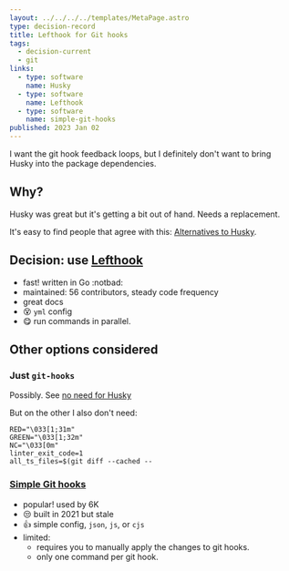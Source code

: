 ```yaml
---
layout: ../../../../templates/MetaPage.astro
type: decision-record
title: Lefthook for Git hooks
tags:
  - decision-current
  - git
links:
  - type: software
    name: Husky
  - type: software
    name: Lefthook
  - type: software
    name: simple-git-hooks
published: 2023 Jan 02
---
```


<Abstract>

I want the git hook feedback loops, but I definitely don't want to bring Husky into the package dependencies.

</Abstract>

## Why?

Husky was great but it's getting a bit out of hand. Needs a replacement.

It's easy to find people that agree with this: [Alternatives to Husky](https://www.reddit.com/r/node/comments/mgaa3a/alternative_to_husky/).

## Decision: use [Lefthook](https://github.com/evilmartians/lefthook)

- fast! written in Go :notbad:
- maintained: 56 contributors, steady code frequency
- great docs
- :dizzy_face: `yml` config
- :yum: run commands in parallel.

## Other options considered

### Just `git-hooks`

Possibly. See [no need for Husky](https://dev.to/krzysztofkaczy9/do-you-really-need-husky-247b)

But on the other I also don't need:

```
RED="\033[1;31m"
GREEN="\033[1;32m"
NC="\033[0m"
linter_exit_code=1
all_ts_files=$(git diff --cached --
```

### [Simple Git hooks](https://github.com/toplenboren/simple-git-hooks)

- popular! used by 6K
- :unamused: built in 2021 but stale
- :thumbsup: simple config, `json`, `js`, or `cjs`
- limited:
  - requires you to manually apply the changes to git hooks.
  - only one command per git hook.
